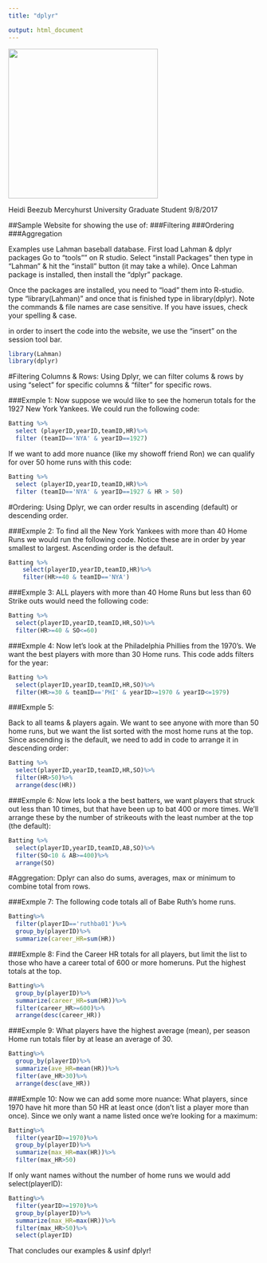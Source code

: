 ```yaml
---
title: "dplyr"

output: html_document
---
```


<img src="heidipic.png" width="300"/>

Heidi Beezub Mercyhurst University Graduate Student
9/8/2017

##Sample Website for showing the use of:
###Filtering
###Ordering
###Aggregation

Examples use Lahman baseball database.  First load Lahman & dplyr packages
Go to "tools"" on R studio.  Select "install Packages" then type in "Lahman" & hit the "install" button (it may take a while).
Once Lahman package is installed, then install the "dplyr" package.

Once the packages are installed, you need to "load" them into R-studio.  type "library(Lahman)" and once that is finished type in library(dplyr).  Note the commands & file names are case sensitive.  If you have issues, check your spelling & case.

in order to insert the code into the website, we use the "insert" on the session tool bar.

```r
library(Lahman)
library(dplyr)
```

#Filtering Columns & Rows:
Using Dplyr, we can filter colums & rows by using "select" for specific columns & "filter" for specific rows. 

###Exmple 1: 
Now suppose we would like to see the homerun totals for the 1927 New York Yankees.  We could run the following code:

```r
Batting %>%
  select (playerID,yearID,teamID,HR)%>%
  filter (teamID=='NYA' & yearID==1927)
```

If we want to add more nuance (like my showoff friend Ron) we can qualify for over 50 home runs with this code:

```r
Batting %>%
  select (playerID,yearID,teamID,HR)%>%
  filter (teamID=='NYA' & yearID==1927 & HR > 50)
```

#Ordering:
Using Dplyr, we can order results in ascending (default) or descending order.

###Exmple 2: 
To find all the New York Yankees with more than 40 Home Runs we would run the following code.  Notice these are in order by year smallest to largest. Ascending order is the default.

```r
Batting %>%
    select(playerID,yearID,teamID,HR)%>%
    filter(HR>=40 & teamID=='NYA')
```

###Exmple 3: 
ALL players with more than 40 Home Runs but less than 60 Strike outs would need the following code:

```r
Batting %>%
  select(playerID,yearID,teamID,HR,SO)%>%
  filter(HR>=40 & SO<=60)
```

###Exmple 4:
Now let's look at the Philadelphia Phillies from the 1970's.  We want the best players with more than 30 Home runs. This code adds filters for the year:

```r
Batting %>%
  select(playerID,yearID,teamID,HR,SO)%>%
  filter(HR>=30 & teamID=='PHI' & yearID>=1970 & yearID<=1979)

```

###Exmple 5:

Back to all teams & players again. We want to see anyone with more than 50 home runs, but we want the list sorted with the most home runs at the top.  Since ascending is the default, we need to add in code to arrange it in descending order:

```r
Batting %>%
  select(playerID,yearID,teamID,HR,SO)%>%
  filter(HR>50)%>%
  arrange(desc(HR))
```

###Exmple 6:
Now lets look a the best batters, we want players that struck out less than 10 times, but that have been up to bat 400 or more times.  We'll arrange these by the number of strikeouts with the least number at the top (the default):

```r
Batting %>%
  select(playerID,yearID,teamID,AB,SO)%>%
  filter(SO<10 & AB>=400)%>%
  arrange(SO)
```

#Aggregation:
Dplyr can also do sums, averages, max or minimum to combine total from rows.

###Exmple 7:
The following code totals all of Babe Ruth's home runs.

```r
Batting%>%
  filter(playerID=='ruthba01')%>%
  group_by(playerID)%>%
  summarize(career_HR=sum(HR))
```


###Exmple 8:
Find the Career HR totals for all players, but limit the list to those who have a career total of 600 or more homeruns.  Put the highest totals at the top.

```r
Batting%>%
  group_by(playerID)%>%
  summarize(career_HR=sum(HR))%>%
  filter(career_HR>=600)%>%
  arrange(desc(career_HR))
```

###Exmple 9:
What players have the highest average (mean), per season Home run totals filer by at lease an average of 30.
```r
Batting%>%
  group_by(playerID)%>%
  summarize(ave_HR=mean(HR))%>%
  filter(ave_HR>30)%>%
  arrange(desc(ave_HR))
```

###Exmple 10:
Now we can add some more nuance: What players, since 1970 have hit more than 50 HR at least once (don't list a player more than once). Since we only want a name listed once we're looking for a maximum:

```r
Batting%>%
  filter(yearID>=1970)%>%
  group_by(playerID)%>%
  summarize(max_HR=max(HR))%>%
  filter(max_HR>50)
```

If only want names without the number of home runs we would add select(playerID):

```r
Batting%>%
  filter(yearID>=1970)%>%
  group_by(playerID)%>%
  summarize(max_HR=max(HR))%>%
  filter(max_HR>50)%>%
  select(playerID)
```

That concludes our examples & usinf dplyr!
